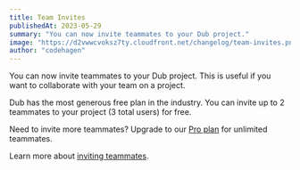 ```yaml
---
title: Team Invites
publishedAt: 2023-05-29
summary: "You can now invite teammates to your Dub project."
image: "https://d2vwwcvoksz7ty.cloudfront.net/changelog/team-invites.png"
author: "codehagen"
---
```


You can now invite teammates to your Dub project. This is useful if you want to collaborate with your team on a project.

Dub has the most generous free plan in the industry. You can invite up to 2 teammates to your project (3 total users) for free.

Need to invite more teammates? Upgrade to our [Pro plan](/pricing) for unlimited teammates.

Learn more about [inviting teammates](/help/article/how-to-invite-teammates).

